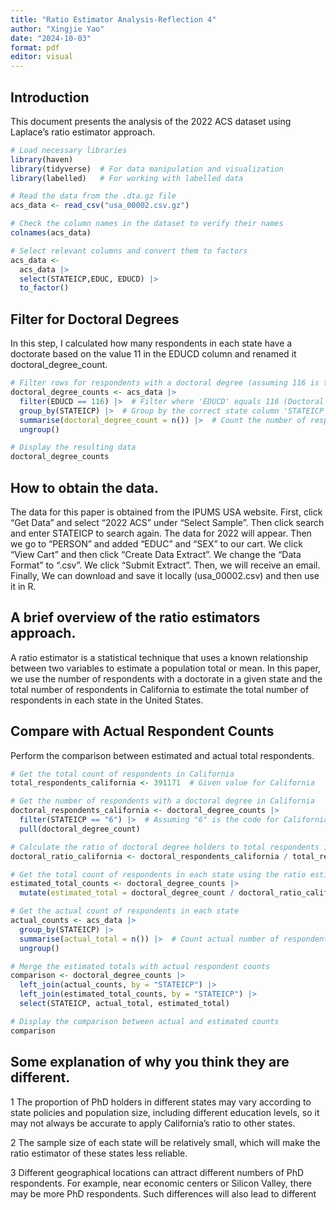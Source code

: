 ```yaml
---
title: "Ratio Estimator Analysis-Reflection 4"
author: "Xingjie Yao"
date: "2024-10-03"
format: pdf
editor: visual
---
```


## Introduction

This document presents the analysis of the 2022 ACS dataset using Laplace's ratio estimator approach.

```r
# Load necessary libraries
library(haven)
library(tidyverse)  # For data manipulation and visualization
library(labelled)   # For working with labelled data

# Read the data from the .dta.gz file
acs_data <- read_csv("usa_00002.csv.gz")

# Check the column names in the dataset to verify their names
colnames(acs_data)

# Select relevant columns and convert them to factors
acs_data <- 
  acs_data |>
  select(STATEICP,EDUC, EDUCD) |>
  to_factor()


```

## Filter for Doctoral Degrees

In this step, I calculated how many respondents in each state have a doctorate based on the value 11 in the EDUCD column and renamed it doctoral_degree_count.

```r
# Filter rows for respondents with a doctoral degree (assuming 116 is the code for Doctoral degree)
doctoral_degree_counts <- acs_data |>  
  filter(EDUCD == 116) |>  # Filter where 'EDUCD' equals 116 (Doctoral degree)
  group_by(STATEICP) |>  # Group by the correct state column 'STATEICP'
  summarise(doctoral_degree_count = n()) |>  # Count the number of respondents with a doctoral degree per state
  ungroup()

# Display the resulting data
doctoral_degree_counts


```

## How to obtain the data.

The data for this paper is obtained from the IPUMS USA website. First, click "Get Data" and select "2022 ACS" under "Select Sample". Then click search and enter STATEICP to search again. The data for 2022 will appear. Then we go to "PERSON" and added "EDUC" and "SEX" to our cart. We click "View Cart" and then click "Create Data Extract". We change the "Data Format" to ".csv". We click "Submit Extract". Then, we will receive an email. Finally, We can download and save it locally (usa_00002.csv) and then use it in R.

## A brief overview of the ratio estimators approach.

A ratio estimator is a statistical technique that uses a known relationship between two variables to estimate a population total or mean. In this paper, we use the number of respondents with a doctorate in a given state and the total number of respondents in California to estimate the total number of respondents in each state in the United States.

## **Compare with Actual Respondent Counts**

Perform the comparison between estimated and actual total respondents.

```r

# Get the total count of respondents in California
total_respondents_california <- 391171  # Given value for California

# Get the number of respondents with a doctoral degree in California
doctoral_respondents_california <- doctoral_degree_counts |>
  filter(STATEICP == "6") |>  # Assuming "6" is the code for California in STATEICP
  pull(doctoral_degree_count)

# Calculate the ratio of doctoral degree holders to total respondents in California
doctoral_ratio_california <- doctoral_respondents_california / total_respondents_california

# Get the total count of respondents in each state using the ratio estimator
estimated_total_counts <- doctoral_degree_counts |>
  mutate(estimated_total = doctoral_degree_count / doctoral_ratio_california)

# Get the actual count of respondents in each state
actual_counts <- acs_data |>
  group_by(STATEICP) |>
  summarise(actual_total = n()) |>  # Count actual number of respondents in each state
  ungroup()

# Merge the estimated totals with actual respondent counts
comparison <- doctoral_degree_counts |>
  left_join(actual_counts, by = "STATEICP") |>
  left_join(estimated_total_counts, by = "STATEICP") |>
  select(STATEICP, actual_total, estimated_total)

# Display the comparison between actual and estimated counts
comparison

```

## Some explanation of why you think they are different.

1 The proportion of PhD holders in different states may vary according to state policies and population size, including different education levels, so it may not always be accurate to apply California's ratio to other states.

2 The sample size of each state will be relatively small, which will make the ratio estimator of these states less reliable.

3 Different geographical locations can attract different numbers of PhD respondents. For example, near economic centers or Silicon Valley, there may be more PhD respondents. Such differences will also lead to different
